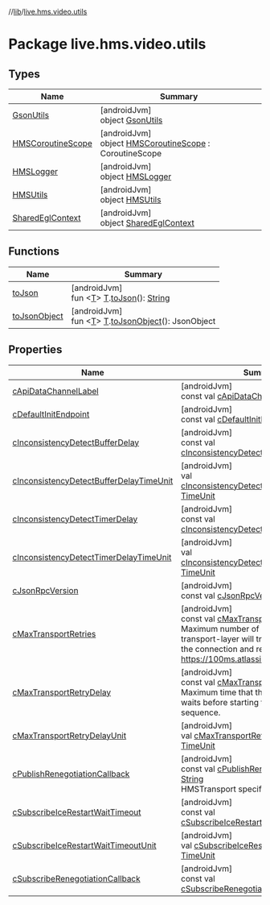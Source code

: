 //[lib](../../index)/[live.hms.video.utils](index)

# Package live.hms.video.utils

## Types

| Name                                              | Summary                                                                                     |
| ------------------------------------------------- | ------------------------------------------------------------------------------------------- |
| [GsonUtils](-gson-utils/index)                    | [androidJvm]<br />object [GsonUtils](-gson-utils/index)                                     |
| [HMSCoroutineScope](-h-m-s-coroutine-scope/index) | [androidJvm]<br />object [HMSCoroutineScope](-h-m-s-coroutine-scope/index) : CoroutineScope |
| [HMSLogger](-h-m-s-logger/index)                  | [androidJvm]<br />object [HMSLogger](-h-m-s-logger/index)                                   |
| [HMSUtils](-h-m-s-utils/index)                    | [androidJvm]<br />object [HMSUtils](-h-m-s-utils/index)                                     |
| [SharedEglContext](-shared-egl-context/index)     | [androidJvm]<br />object [SharedEglContext](-shared-egl-context/index)                      |

## Functions

| Name                           | Summary                                                                                                                                                 |
| ------------------------------ | ------------------------------------------------------------------------------------------------------------------------------------------------------- |
| [toJson](to-json)              | [androidJvm]<br />fun <[T](to-json)> [T](to-json).[toJson](to-json)(): [String](https://kotlinlang.org/api/latest/jvm/stdlib/kotlin/-string/index.html) |
| [toJsonObject](to-json-object) | [androidJvm]<br />fun <[T](to-json-object)> [T](to-json-object).[toJsonObject](to-json-object)(): JsonObject                                            |

## Properties

| Name                                                                                     | Summary                                                                                                                                                                                                                                                                                                           |
| ---------------------------------------------------------------------------------------- | ----------------------------------------------------------------------------------------------------------------------------------------------------------------------------------------------------------------------------------------------------------------------------------------------------------------- |
| [cApiDataChannelLabel](c-api-data-channel-label)                                         | [androidJvm]<br />const val [cApiDataChannelLabel](c-api-data-channel-label): [String](https://kotlinlang.org/api/latest/jvm/stdlib/kotlin/-string/index.html)                                                                                                                                                    |
| [cDefaultInitEndpoint](c-default-init-endpoint)                                          | [androidJvm]<br />const val [cDefaultInitEndpoint](c-default-init-endpoint): [String](https://kotlinlang.org/api/latest/jvm/stdlib/kotlin/-string/index.html)                                                                                                                                                     |
| [cInconsistencyDetectBufferDelay](c-inconsistency-detect-buffer-delay)                   | [androidJvm]<br />const val [cInconsistencyDetectBufferDelay](c-inconsistency-detect-buffer-delay): [Long](https://kotlinlang.org/api/latest/jvm/stdlib/kotlin/-long/index.html)                                                                                                                                  |
| [cInconsistencyDetectBufferDelayTimeUnit](c-inconsistency-detect-buffer-delay-time-unit) | [androidJvm]<br />val [cInconsistencyDetectBufferDelayTimeUnit](c-inconsistency-detect-buffer-delay-time-unit): [TimeUnit](https://developer.android.com/reference/kotlin/java/util/concurrent/TimeUnit.html)                                                                                                     |
| [cInconsistencyDetectTimerDelay](c-inconsistency-detect-timer-delay)                     | [androidJvm]<br />const val [cInconsistencyDetectTimerDelay](c-inconsistency-detect-timer-delay): [Long](https://kotlinlang.org/api/latest/jvm/stdlib/kotlin/-long/index.html)                                                                                                                                    |
| [cInconsistencyDetectTimerDelayTimeUnit](c-inconsistency-detect-timer-delay-time-unit)   | [androidJvm]<br />val [cInconsistencyDetectTimerDelayTimeUnit](c-inconsistency-detect-timer-delay-time-unit): [TimeUnit](https://developer.android.com/reference/kotlin/java/util/concurrent/TimeUnit.html)                                                                                                       |
| [cJsonRpcVersion](c-json-rpc-version)                                                    | [androidJvm]<br />const val [cJsonRpcVersion](c-json-rpc-version): [String](https://kotlinlang.org/api/latest/jvm/stdlib/kotlin/-string/index.html)                                                                                                                                                               |
| [cMaxTransportRetries](c-max-transport-retries)                                          | [androidJvm]<br />const val [cMaxTransportRetries](c-max-transport-retries): [Int](https://kotlinlang.org/api/latest/jvm/stdlib/kotlin/-int/index.html) = 5<br />Maximum number of retries that transport-layer will try before giving up on the connection and returning a failureRefer https://100ms.atlassian. |
| [cMaxTransportRetryDelay](c-max-transport-retry-delay)                                   | [androidJvm]<br />const val [cMaxTransportRetryDelay](c-max-transport-retry-delay): [Long](https://kotlinlang.org/api/latest/jvm/stdlib/kotlin/-long/index.html)<br />Maximum time that the reconnection logic waits before starting the next retry sequence.                                                     |
| [cMaxTransportRetryDelayUnit](c-max-transport-retry-delay-unit)                          | [androidJvm]<br />val [cMaxTransportRetryDelayUnit](c-max-transport-retry-delay-unit): [TimeUnit](https://developer.android.com/reference/kotlin/java/util/concurrent/TimeUnit.html)                                                                                                                              |
| [cPublishRenegotiationCallback](c-publish-renegotiation-callback)                        | [androidJvm]<br />const val [cPublishRenegotiationCallback](c-publish-renegotiation-callback): [String](https://kotlinlang.org/api/latest/jvm/stdlib/kotlin/-string/index.html)<br />HMSTransport specific constants                                                                                              |
| [cSubscribeIceRestartWaitTimeout](c-subscribe-ice-restart-wait-timeout)                  | [androidJvm]<br />const val [cSubscribeIceRestartWaitTimeout](c-subscribe-ice-restart-wait-timeout): [Long](https://kotlinlang.org/api/latest/jvm/stdlib/kotlin/-long/index.html)                                                                                                                                 |
| [cSubscribeIceRestartWaitTimeoutUnit](c-subscribe-ice-restart-wait-timeout-unit)         | [androidJvm]<br />val [cSubscribeIceRestartWaitTimeoutUnit](c-subscribe-ice-restart-wait-timeout-unit): [TimeUnit](https://developer.android.com/reference/kotlin/java/util/concurrent/TimeUnit.html)                                                                                                             |
| [cSubscribeRenegotiationCallback](c-subscribe-renegotiation-callback)                    | [androidJvm]<br />const val [cSubscribeRenegotiationCallback](c-subscribe-renegotiation-callback): [String](https://kotlinlang.org/api/latest/jvm/stdlib/kotlin/-string/index.html)                                                                                                                               |
